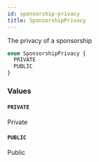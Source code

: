 ```yaml
---
id: sponsorship-privacy
title: SponsorshipPrivacy
---
```


The privacy of a sponsorship

```graphql
enum SponsorshipPrivacy {
  PRIVATE
  PUBLIC
}
```

### Values

#### `PRIVATE`

Private

#### `PUBLIC`

Public
